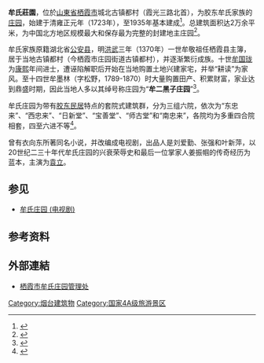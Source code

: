 {{文物保护单位
| 级别 = 全国
| 图片 = 
| 名称 = 牟氏庄园
| 编号 = 3-92
| 分类 = 古建筑及历史纪念建筑物
| 时代 = 清至民国
| 所在 = [[山东省|山东省]][[栖霞市|栖霞市]]
| 登录 = 1988年
| Cat = 山东全国重点文物保护单位
}}

'''牟氏莊園'''，位於[[山東省|山東省]][[栖霞市|栖霞市]]城北古镇都村（霞光三路北首），为胶东牟氏家族的[[庄园|庄园]]，始建于清雍正元年（1723年），至1935年基本建成<ref>{{cite web|url=http://www.sd.xinhuanet.com/lypd/2003-06/03/content_3492572.htm|title=《栖霞牟氏庄园》|accessdate=2010-05-10|work=温闽|publisher=新华网山东频道|deadurl=yes|archiveurl=https://web.archive.org/web/20100701073904/http://www.sd.xinhuanet.com/lypd/2003-06/03/content_3492572.htm|archivedate=2010-07-01}}</ref>。总建筑面积达2万余平米，为中国北方地区规模最大和保存最为完整的封建地主庄园<ref>{{cite web|url=http://www.sd.xinhua.org/sdsq/2010-01/31/content_18919197.htm|title=《山东牟氏庄园女掌门姜振帼其人其事》|accessdate=2010-05-13|work=|publisher=新华网山东频道}}{{dead link|date=2018年3月 |bot=InternetArchiveBot |fix-attempted=yes }}</ref>。

牟氏家族原籍湖北省[[公安县|公安县]]，明[[洪武|洪武]]三年（1370年）一世牟敬祖任栖霞县主簿，居于当地古镇都村（今栖霞市庄园街道古镇都村），并逐渐繁衍成族。十世[[牟国珑|牟国珑]]为[[康熙|康熙]]年间进士，遭诬陷解职后开始在当地购置土地兴建家宅，并举“耕读”为家风。至十四世牟墨林（字松野，1789-1870）时大量购置田产、积累财富，家业达到鼎盛时期，因此当地人多以其绰号称庄园为“'''牟二黑子庄园'''”<ref>{{cite web|url=http://www.qmzn333.cn/gb454295_1314955.html|title=《牟墨林》|accessdate=2010-05-13|work=|publisher=中华牟氏网|archive-date=2019-07-16|archive-url=https://web.archive.org/web/20190716190920/http://www.qmzn333.cn/gb454295_1314955.html|dead-url=yes}}</ref>。

牟氏庄园为带有[[胶东民居|胶东民居]]特点的套院式建筑群，分为三组六院，依次为“东忠来”、“西忠来”、“日新堂”、“宝善堂”、“师古堂”和“南忠来”，各院均为多重四合院相套，四至六进不等<ref>{{cite web|url=http://www.shm.com.cn/travel/2004-05/14/content_4016.htm|title=《牟氏庄园》|accessdate=2010-05-13|work=|publisher=水母网|deadurl=yes|archiveurl=https://web.archive.org/web/20100108191054/http://www.shm.com.cn/travel/2004-05/14/content_4016.htm|archivedate=2010-01-08}}</ref>。

曾有衣向东所著同名小说，并改编成电视剧，出品人是刘爱勤、张强和叶新萍，以20世纪二三十年代牟氏庄园的兴衰荣辱史和最后一位掌家人姜振帼的传奇经历为蓝本，主演为[[袁立|袁立]]。

==参见==
*[[牟氏庄园_(电视剧)|牟氏庄园 (电视剧)]]
==参考资料==
{{reflist}}
==外部連結==
*[https://web.archive.org/web/20100209022148/http://www.moushizhuangyuan.cn/newEbiz1/EbizPortalFG/portal/html/index.html 栖霞市牟氏庄园管理处]{{zh-hans}}
{{山东全国重点文物保护单位}}
[[Category:烟台建筑物|Category:烟台建筑物]]
[[Category:国家4A级旅游景区|Category:国家4A级旅游景区]]
